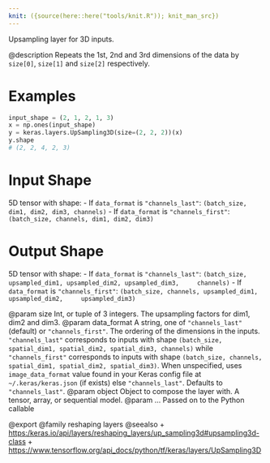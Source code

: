 ```yaml
---
knit: ({source(here::here("tools/knit.R")); knit_man_src})
---
```

Upsampling layer for 3D inputs.

@description
Repeats the 1st, 2nd and 3rd dimensions
of the data by `size[0]`, `size[1]` and `size[2]` respectively.

# Examples
```python
input_shape = (2, 1, 2, 1, 3)
x = np.ones(input_shape)
y = keras.layers.UpSampling3D(size=(2, 2, 2))(x)
y.shape
# (2, 2, 4, 2, 3)
```

# Input Shape
5D tensor with shape:
- If `data_format` is `"channels_last"`:
    `(batch_size, dim1, dim2, dim3, channels)`
- If `data_format` is `"channels_first"`:
    `(batch_size, channels, dim1, dim2, dim3)`

# Output Shape
5D tensor with shape:
- If `data_format` is `"channels_last"`:
    `(batch_size, upsampled_dim1, upsampled_dim2, upsampled_dim3,
    channels)`
- If `data_format` is `"channels_first"`:
    `(batch_size, channels, upsampled_dim1, upsampled_dim2,
    upsampled_dim3)`

@param size Int, or tuple of 3 integers.
    The upsampling factors for dim1, dim2 and dim3.
@param data_format A string,
    one of `"channels_last"` (default) or `"channels_first"`.
    The ordering of the dimensions in the inputs.
    `"channels_last"` corresponds to inputs with shape
    `(batch_size, spatial_dim1, spatial_dim2, spatial_dim3, channels)`
    while `"channels_first"` corresponds to inputs with shape
    `(batch_size, channels, spatial_dim1, spatial_dim2, spatial_dim3)`.
    When unspecified, uses
    `image_data_format` value found in your Keras config file at
     `~/.keras/keras.json` (if exists) else `"channels_last"`.
    Defaults to `"channels_last"`.
@param object Object to compose the layer with. A tensor, array, or sequential model.
@param ... Passed on to the Python callable

@export
@family reshaping layers
@seealso
+ <https:/keras.io/api/layers/reshaping_layers/up_sampling3d#upsampling3d-class>
+ <https://www.tensorflow.org/api_docs/python/tf/keras/layers/UpSampling3D>
